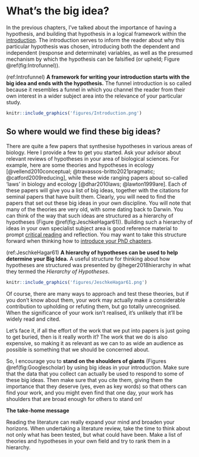# What's the big idea? {#bigidea}
In the previous chapters, I've talked about the importance of having a hypothesis, and building that hypothesis in a logical framework within the [introduction](#introduction). The introduction serves to inform the reader about why this particular hypothesis was chosen, introducing both the dependent and independent (response and determinate) variables, as well as the presumed mechanism by which the hypothesis can be falsified (or upheld; Figure \@ref(fig:Introfunnel)).


(ref:Introfunnel) **A framework for writing your introduction starts with the big idea and ends with the hypothesis.** The funnel introduction is so called because it resembles a funnel in which you channel the reader from their own interest in a wider subject area into the relevance of your particular study.

```{r Introfunnel, echo=FALSE, fig.align='left', out.width='90%', fig.cap="(ref:Introfunnel)"}
knitr::include_graphics('figures/Introduction.png')
```


## So where would we find these big ideas?
There are quite a few papers that synthesise hypotheses in various areas of biology. Here I provide a few to get you started. Ask your advisor about relevant reviews of hypotheses in your area of biological sciences. For example, here are some theories and hypotheses in ecology [@vellend2010conceptual; @travassos-britto2021pragmatic; @catford2009reducing], while these wide ranging papers about so-called 'laws' in biology and ecology [@dhar2010laws; @lawton1999are]. Each of these papers will give you a list of big ideas, together with the citations for seminal papers that have built them. Clearly, you will need to find the papers that set out these big ideas in your own discipline. You will note that many of the theories are very old, with some dating back to Darwin. You can think of the way that such ideas are structured as a hierarchy of hypotheses (Figure \@ref(fig:JeschkeHagar61)). Building such a hierarchy of ideas in your own specialist subject area is good reference material to prompt [critical reading](critical.html) and reflection. You may want to take this structure forward when thinking how to [introduce your PhD chapters](PhDreview.html).

(ref:JeschkeHagar61) **A hierarchy of hypotheses can be used to help determine your Big Idea.** A useful structure for thinking about how hypotheses are structured was presented by @heger2018hierarchy in what they termed the _Hierarchy of Hypotheses_.

```{r JeschkeHagar61, echo=FALSE, fig.align='left', out.width='90%',  fig.cap="(ref:JeschkeHagar61)"}
knitr::include_graphics('figures/JeschkeHagar61.png')
```


Of course, there are many ways to approach and test these theories, but if you don't know about them, your work may actually make a considerable contribution to upholding or refuting them, but go totally unrecognised. When the significance of your work isn't realised, it's unlikely that it'll be widely read and cited. 

Let's face it, if all the effort of the work that we put into papers is just going to get buried, then is it really worth it? The work that we do is also expensive, so making it as relevant as we can to as wide an audience as possible is something that we should be concerned about.  

So, I encourage you to **stand on the shoulders of giants** (Figures \@ref(fig:Googlescholar) by using big ideas in your introduction. Make sure that the data that you collect can actually be used to respond to some of these big ideas. Then make sure that you cite them, giving them the importance that they deserve (yes, even as key words) so that others can find your work, and you might even find that one day, your work has shoulders that are broad enough for others to stand on!

**The take-home message**

Reading the literature can really expand your mind and broaden your horizons. When undertaking a literature review, take the time to think about not only what has been tested, but what could have been. Make a list of theories and hypotheses in your own field and try to rank them in a hierarchy. 
